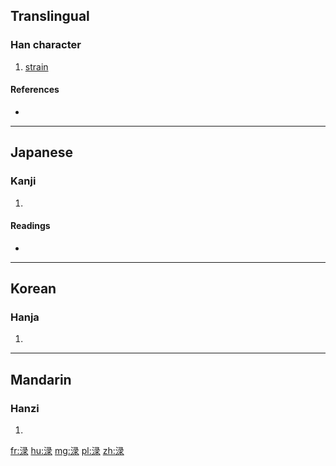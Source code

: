 {{also|淥}}
==Translingual==

===Han character===
{{Han char|rn=85|rad=水|as=08|sn=11|four=|canj=水弓一水 (ENME)}}

# [[strain]]

====References====
* {{Han ref|kx=0633.371|hdz=31664.030|uh=6E0C|ud=28172}}

----

==Japanese==

===Kanji===
{{ja-kanji|grade=|rs=水08}}

# {{defn|lang=ja|sort=水08}}

====Readings====
* {{ja-readings|on=[[ろく]] (roku), [[りょく]] (ryoku)|kun=[[こす]] (kosu)}}

----

==Korean==

===Hanja===
{{ko-hanja|hangeul=[[록]]>[[녹]]|eumhun=|rv=rok>nok|mr=rok>nok|y=lok>nok}}

# {{defn|lang=ko|sort=水08}}

----

==Mandarin==

===Hanzi===
{{cmn-hanzi|tra=淥|pin=[[lù]] ([[lu4]])|wg=lu<sup>4</sup>}}

# {{defn|lang=cmn|sort=水08}}

[[fr:渌]]
[[hu:渌]]
[[mg:渌]]
[[pl:渌]]
[[zh:渌]]
